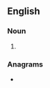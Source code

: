 ==English==

===Noun===
{{head|en|noun plural form}}

# {{plural of|overtime|lang=en}}

===Anagrams===
* {{anagrams|en|semiovert}}